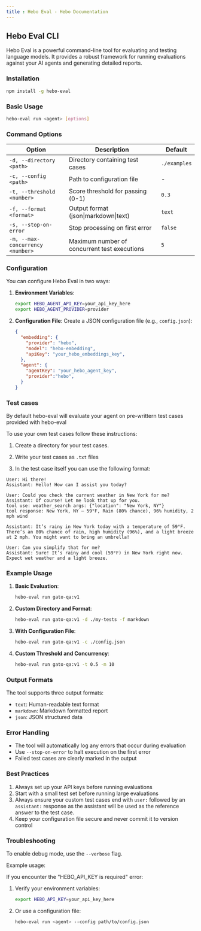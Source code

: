 ```yaml
---
title : Hebo Eval - Hebo Documentation
---
```


## Hebo Eval CLI

Hebo Eval is a powerful command-line tool for evaluating and testing language models. It provides a robust framework for running evaluations against your AI agents and generating detailed reports.

### Installation

```bash
npm install -g hebo-eval
```

### Basic Usage

```bash
hebo-eval run <agent> [options]
```

### Command Options

| Option | Description | Default |
|--------|-------------|---------|
| `-d, --directory <path>` | Directory containing test cases | `./examples` |
| `-c, --config <path>` | Path to configuration file | - |
| `-t, --threshold <number>` | Score threshold for passing (0-1) | `0.3` |
| `-f, --format <format>` | Output format (json\|markdown\|text) | `text` |
| `-s, --stop-on-error` | Stop processing on first error | `false` |
| `-m, --max-concurrency <number>` | Maximum number of concurrent test executions | `5` |

### Configuration

You can configure Hebo Eval in two ways:

1. **Environment Variables**:
   ```bash
   export HEBO_AGENT_API_KEY=your_api_key_here
   export HEBO_AGENT_PROVIDER=provider
   ```

2. **Configuration File**:
   Create a JSON configuration file (e.g., `config.json`):
   ```json
   {
     "embedding": {
       "provider": "hebo",
       "model": "hebo-embedding",
       "apiKey": "your_hebo_embeddings_key",
     },
     "agent": {
       "agentKey": "your_hebo_agent_key",
       "provider":"hebo",
     }
   }
   ```

### Test cases

By default hebo-eval will evaluate your agent on pre-writtern test cases provided with hebo-eval

To use your own test cases follow these instructions:

1. Create a directory for your test cases.

2. Write your test cases as ```.txt``` files

3. In the test case itself you can use the following format:

```filename="example.txt"
User: Hi there!
Assistant: Hello! How can I assist you today?

User: Could you check the current weather in New York for me?
Assistant: Of course! Let me look that up for you.
tool use: weather_search args: {"location": "New York, NY"}
tool response: New York, NY – 59°F, Rain (80% chance), 96% humidity, 2 mph wind

Assistant: It’s rainy in New York today with a temperature of 59°F. There’s an 80% chance of rain, high humidity (96%), and a light breeze at 2 mph. You might want to bring an umbrella!

User: Can you simplify that for me?
Assistant: Sure! It’s rainy and cool (59°F) in New York right now. Expect wet weather and a light breeze.
```



### Example Usage

1. **Basic Evaluation**:
   ```bash
   hebo-eval run gato-qa:v1
   ```

2. **Custom Directory and Format**:
   ```bash
   hebo-eval run gato-qa:v1 -d ./my-tests -f markdown
   ```

3. **With Configuration File**:
   ```bash
   hebo-eval run gato-qa:v1 -c ./config.json
   ```

4. **Custom Threshold and Concurrency**:
   ```bash
   hebo-eval run gato-qa:v1 -t 0.5 -m 10
   ```

### Output Formats

The tool supports three output formats:

- `text`: Human-readable text format
- `markdown`: Markdown formatted report
- `json`: JSON structured data

### Error Handling

- The tool will automatically log any errors that occur during evaluation
- Use `--stop-on-error` to halt execution on the first error
- Failed test cases are clearly marked in the output

### Best Practices

1. Always set up your API keys before running evaluations
2. Start with a small test set before running large evaluations
3. Always ensure your custom test cases end with ```user:``` followed by an ```assistant:``` response as the assistant will be used as the reference answer to the test case.
4. Keep your configuration file secure and never commit it to version control

### Troubleshooting

To enable debug mode, use the `--verbose` flag.

Example usage:


If you encounter the "HEBO_API_KEY is required" error:

1. Verify your environment variables:
   ```bash
   export HEBO_API_KEY=your_api_key_here
   ```

2. Or use a configuration file:
   ```bash
   hebo-eval run <agent> --config path/to/config.json
   ```


